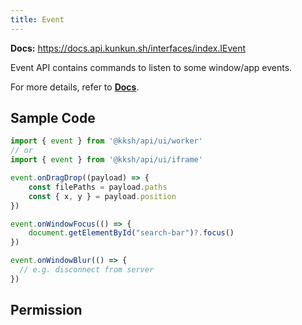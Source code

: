 ```yaml
---
title: Event
---
```


**Docs:** https://docs.api.kunkun.sh/interfaces/index.IEvent

Event API contains commands to listen to some window/app events.

For more details, refer to [**Docs**](https://docs.api.kunkun.sh/interfaces/index.IEvent).

## Sample Code

```ts
import { event } from '@kksh/api/ui/worker'
// or
import { event } from '@kksh/api/ui/iframe'

event.onDragDrop((payload) => {
	const filePaths = payload.paths
	const { x, y } = payload.position
})

event.onWindowFocus(() => {
	document.getElementById("search-bar")?.focus()
})

event.onWindowBlur(() => {
  // e.g. disconnect from server
})
```

## Permission


<EventAPI />

